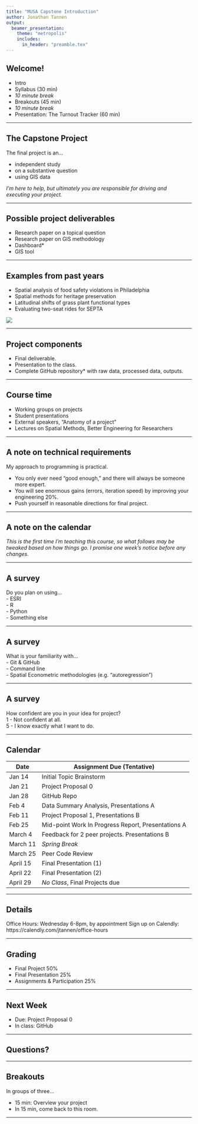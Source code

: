 ```yaml
---
title: "MUSA Capstone Introduction"
author: Jonathan Tannen
output: 
  beamer_presentation:
    theme: "metropolis"
    includes:
      in_header: "preamble.tex"
---
```


## Welcome!
- Intro 
- Syllabus (30 min)
- *10 minute break*
- Breakouts (45 min)
- *10 minute break*
- Presentation: The Turnout Tracker (60 min)

---

## The Capstone Project
The final project is an...

- independent study
- on a substantive question
- using GIS data

*I'm here to help, but ultimately you are responsible for driving and executing your project.*

--- 

## Possible project deliverables

* Research paper on a topical question
* Research paper on GIS methodology
* Dashboard*
* GIS tool

---

## Examples from past years
* Spatial analysis of food safety violations in Philadelphia
* Spatial methods for heritage preservation
* Latitudinal shifts of grass plant functional types
* Evaluating two-seat rides for SEPTA  

![](images/github_screenshot.jpg)

---

## Project components
* Final deliverable.
* Presentation to the class.
* Complete GitHub repository* with raw data, processed data, outputs.

---

## Course time
* Working groups on projects
* Student presentations
* External speakers, "Anatomy of a project"
* Lectures on Spatial Methods, Better Engineering for Researchers 

---

## A note on technical requirements

My approach to programming is practical. 

- You only ever need "good enough," and there will always be someone more expert.
- You will see enormous gains (errors, iteration speed) by improving your engineering 20%.
- Push yourself in reasonable directions for final project.

---

## A note on the calendar

*This is the first time I'm teaching this course, so what follows may be tweaked based on how things go. I promise one week's notice before any changes.*

---

## A survey

Do you plan on using...  
- ESRI  
- R  
- Python    
- Something else  

---

## A survey

What is your familiarity with...  
- Git & GitHub  
- Command line  
- Spatial Econometric methodologies (e.g. "autoregression")  

---

## A survey

How confident are you in your idea for project?  
1 - Not confident at all.  
5 - I know exactly what I want to do.  

---

## Calendar

| Date | Assignment Due (Tentative)|
|-|--|
|Jan 14| Initial Topic Brainstorm |
|Jan 21| Project Proposal 0 |
|Jan 28| GitHub Repo |
|Feb 4| Data Summary Analysis, Presentations A |
|Feb 11| Project Proposal 1, Presentations B | 
|Feb 25| Mid-point Work In Progress Report, Presentations A |
|March 4| Feedback for 2 peer projects. Presentations B |
|March 11| *Spring Break* | 
|March 25| Peer Code Review | 
|April 15| Final Presentation (1) | 
|April 22| Final Presentation (2) | 
|April 29| *No Class*, Final Projects due |


---

## Details
Office Hours: Wednesday 6-8pm, by appointment
Sign up on Calendly: https://calendly.com/jtannen/office-hours

---

## Grading
- Final Project 50%
- Final Presentation 25%
- Assignments & Participation 25%

--- 

## Next Week
- Due: Project Proposal 0
- In class: GitHub

---

## Questions?


---

## Breakouts

In groups of three...

- 15 min: Overview your project
- In 15 min, come back to this room.


---



